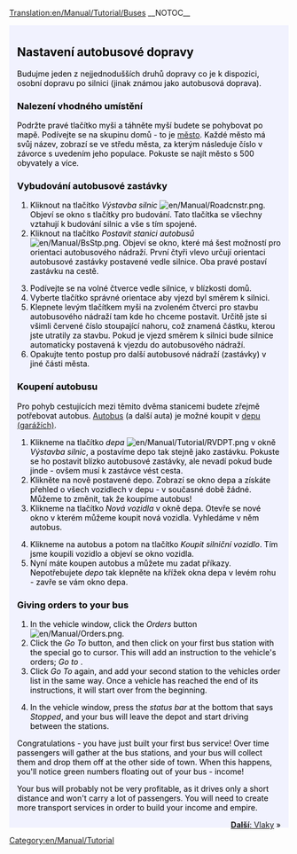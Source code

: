 [[Translation:en/Manual/Tutorial/Buses]]
{{cs/Překlad|origin= en/Manual/Tutorial/Buses
|from  = en
|to    = cs
|Percentage = 10
}}__NOTOC__
{{en/Tabs|5|2
|cs/Manual/Tutorial/Main Page|1. Začínáme<!--
-->|cs/Manual/Tutorial/Autobusy|2. Autobusy<!--
-->|cs/Manual/Tutorial/Vlaky|3. Vlaky<!--
-->|cs/Manual/Tutorial/Letadla|4. Letadla<!--
-->|cs/Manual/Tutorial/Závěr|5. Závěr}}
<div style="padding:.5em 1em 1em 1em; border-top:none; background-color:#f1f2fe; color:#000;">
{{cs/Manual/Tutorial/Cvičení}}
==Nastavení autobusové dopravy==
Budujme jeden z nejjednodušších druhů dopravy co je k dispozici, osobní dopravu po silnici (jinak známou jako autobusová doprava).

===Nalezení vhodného umístění===
Podržte pravé tlačítko myši a táhněte myší budete se pohybovat po mapě. Podívejte se na skupinu domů - to je [[en/Manual/Towns|město]]. Každé město má svůj název, zobrazí se ve středu města, za kterým následuje číslo v závorce s uvedením jeho populace. Pokuste se najít město s 500 obyvately a více.
{{en/Phototable|[[File:en/Manual/Tutorial bus 1.png|400px|A town]]|Město|none}}

===Vybudování autobusové zastávky===
#Kliknout na tlačítko ''Výstavba silnic'' [[File:en/Manual/Roadcnstr.png]]. Objeví se okno s tlačítky pro budování. Tato tlačítka se všechny vztahují k budování silnic a vše s tím spojené.
#Kliknout na tlačítko ''Postavit stanici autobusů'' [[File:en/Manual/BsStp.png]]. Objeví se okno, které má šest možností pro orientaci autobusového nádraží. První čtyři vlevo určují orientaci autobusové zastávky postavené vedle silnice. Oba pravé postaví zastávku na cestě.
{{en/Phototable|[[File:en/Manual/Tutorial bus 2.png]]|Výběr orientace a lokality.|none|6=:}}
<ol start="3">
<li>Podívejte se na volné čtverce vedle silnice, v blízkosti domů. 
<li>Vyberte tlačítko správné orientace aby vjezd byl směrem k silnici.
<li>Klepnete levým tlačítkem myši na zvoleném čtverci pro stavbu autobusového nádraží tam kde ho chceme postavit. Určitě jste si všimli červené číslo stoupající nahoru, což znamená částku, kterou jste utratily za stavbu. Pokud je vjezd směrem k silnici bude silnice automaticky postavená k vjezdu do autobusového nádraží.
<li>Opakujte tento postup pro další autobusové nádraží (zastávky) v jiné části města.
</ol>
{{en/Phototable|[[File:en/Manual/Tutorial bus 4.png|400px]]|Postavení autobusové stanice.|none|6=:}}

===Koupení autobusu===
Pro pohyb cestujících mezi těmito dvěma stanicemi budete zřejmě potřebovat autobus. [[en/Manual/Base Set/Road Vehicles/Buses|Autobus]] (a další auta) je možné koupit v [[en/Manual/Depots|depu (garážích)]].
#Klikneme na tlačítko ''depa'' [[File:en/Manual/Tutorial/RVDPT.png]] v okně ''Výstavba silnic'', a postavíme depo tak stejně jako zastávku. Pokuste se ho postavit blízko autobusové zastávky, ale nevadí pokud bude jinde - ovšem musí k zastávce vést cesta.
#Klikněte na nově postavené depo. Zobrazí se okno depa a získáte přehled o všech vozidlech v depu - v současné době žádné. Můžeme to změnit, tak že koupíme autobus!
#Klikneme na tlačítko ''Nová vozidla'' v okně depa. Otevře se nové okno v kterém můžeme koupit nová vozidla. Vyhledáme v něm autobus.
{{en/Phototable|[[File:en/Manual/Tutorial bus 5.png]]|Inside the depot...|none|6=:}}
<ol start="4">
<li>Klikneme na autobus a potom na tlačítko ''Koupit silniční vozidlo''. Tím jsme koupili vozidlo a objeví se okno vozidla.
<li>Nyní máte koupen autobus a můžete mu zadat příkazy. Nepotřebujete ''depo'' tak klepněte na křížek okna depa v levém rohu - zavře se vám okno depa.
</ol>

===Giving orders to your bus===
#In the vehicle window, click the ''Orders'' button [[File:en/Manual/Orders.png]]. 
#Click the ''Go To'' button, and then click on your first bus station with the special go to cursor. This will add an instruction to the vehicle's orders; ''Go to <station name>''. 
#Click ''Go To'' again, and add your second station to the vehicles order list in the same way. Once a vehicle has reached the end of its instructions, it will start over from the beginning.
{{en/Phototable|[[File:en/Manual/Tutorial bus 6.png]]|Giving orders.|none|6=:}}
<ol start="4">
<li>In the vehicle window, press the ''status bar'' at the bottom that says ''Stopped'', and your bus will leave the depot and start driving between the stations.
</ol>
{{en/Phototable|[[File:en/Manual/Tutorial bus 7.png]]|Your first bus is about to arrive at the bus station.|none|6=:}}
Congratulations - you have just built your first bus service! Over time passengers will gather at the bus stations, and your bus will collect them and drop them off at the other side of town. When this happens, you'll notice green numbers floating out of your bus - income!

Your bus will probably not be very profitable, as it drives only a short distance and won't carry a lot of passengers. You will need to create more transport services in order to build your income and empire.


<span style="float: right">[[cs/Manual/Tutorial/Vlaky|'''Další''': Vlaky]] &raquo;</span>
</div>
[[Category:en/Manual/Tutorial]]